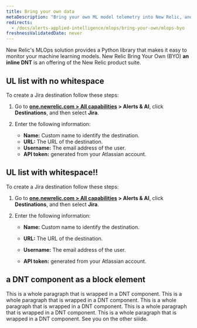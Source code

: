 ```yaml
---
title: Bring your own data
metaDescription: "Bring your own ML model telemetry into New Relic, and start getting value from your ML model data in just a few minutes"
redirects: 
  - /docs/alerts-applied-intelligence/mlops/bring-your-own/mlops-byo
freshnessValidatedDate: never
---
```


New Relic's MLOps solution provides a Python library that makes it easy to monitor your machine learning models. New Relic Bring Your Own (BYO) <DoNotTranslate>**an inline DNT**</DoNotTranslate> is an offering of the New Relic product suite.

## UL list with no whitespace
To create a Jira destination follow these steps:
  
  1. Go to <DoNotTranslate>**[one.newrelic.com > All capabilities](https://one.newrelic.com/all-capabilities) > Alerts & AI**</DoNotTranslate>, click <DoNotTranslate>**Destinations**</DoNotTranslate>, and then select <DoNotTranslate>**Jira**</DoNotTranslate>.
  2. Enter the following information:

      * <DoNotTranslate>**Name:**</DoNotTranslate> Custom name to identify the destination.
      * <DoNotTranslate>**URL:**</DoNotTranslate> The URL of the destination.
      * <DoNotTranslate>**Username:**</DoNotTranslate> The email address of the user.
      * <DoNotTranslate>**API token:**</DoNotTranslate> generated from your Atlassian account.

## UL list with whitespace!!

To create a Jira destination follow these steps:
  
  1. Go to <DoNotTranslate>**[one.newrelic.com > All capabilities](https://one.newrelic.com/all-capabilities) > Alerts & AI**</DoNotTranslate>, click <DoNotTranslate>**Destinations**</DoNotTranslate>, and then select <DoNotTranslate>**Jira**</DoNotTranslate>.
  2. Enter the following information:

      * <DoNotTranslate>**Name:**</DoNotTranslate> Custom name to identify the destination.

      * <DoNotTranslate>**URL:**</DoNotTranslate> The URL of the destination.

      * <DoNotTranslate>**Username:**</DoNotTranslate> The email address of the user.

      * <DoNotTranslate>**API token:**</DoNotTranslate> generated from your Atlassian account.


## a DNT component as a block element

<DoNotTranslate>This is a whole paragraph that is wrapped in a DNT component. This is a whole paragraph that is wrapped in a DNT component. This is a whole paragraph that is wrapped in a DNT component. This is a whole paragraph that is wrapped in a DNT component. This is a whole paragraph that is wrapped in a DNT component. See you on the other siiide.</DoNotTranslate>